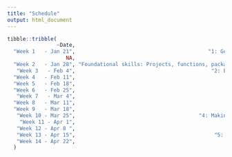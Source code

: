 ```yaml
---
title: "Schedule"
output: html_document
---
```


```r
tibble::tribble(
                ~Date,                                                          ~Unit,                                                                      ~Topic,                                       ~Homework,                            ~Assignment.Due,
  "Week 1   - Jan 21",                                           "1: Getting started",                           "Introductions to each other and to data science",                                           "HW1",                                         NA,
                   NA,                                                             NA,                                                                          NA, "and/or personal learning or development plan ",                                         NA,
  "Week 2   - Jan 28", "Foundational skills: Projects, functions, packages, and data",                                                                       "HW2",                                              NA,                                         NA,
   "Week 3   - Feb 4",                                            "2: Exploring data",                           "Visualization data with the grammar of graphics",                                           "HW3",                                   "Exam 1",
  "Week 4   - Feb 11",                                                             NA, "More visualization with the grammar of graphics (and some data wrangling)",                                           "HW4",              "Privacy Statement (Initial)",
  "Week 5   - Feb 18",                                                             NA,                                              "Wrangling and “tidying” data",                                           "HW5",                                         NA,
  "Week 6   - Feb 25",                                                             NA,                                            "Summarizing data descriptively",                                           "HW6",                                         NA,
   "Week 7   - Mar 4",                                                    "3: Ethics",                                                  "Surveillance and privacy",                                           "HW8",                                   "Exam 2",
  "Week 8   - Mar 11",                                                             NA,                                "Strategic (and not strategic) uses of data",                                           "HW9",              "Privacy Statement (Initial)",
  "Week 9   - Mar 18",                                                             NA,                                                 "Protecting anonymous data",                                          "HW10",                                         NA,
   "Week 10 - Mar 25",                                        "4: Making conclusions",                                                     "Estimating parameters",                                          "HW10",                                   "Exam 3",
    "Week 11 - Apr 1",                                                             NA,                                           "Making inferences about effects",                                          "HW11",                                         NA,
   "Week 12 - Apr 8 ",                                                             NA,                                         "Communicating results effectively",                                          "HW12",                                         NA,
   "Week 13 - Apr 15",                                             "5: Looking ahead",                                     "A buffet of advanced methods (Part 1)",                                          "HW13",            "Final presentation; Portfolio",
   "Week 14 - Apr 22",                                                             NA,                                     "A buffet of advanced methods (Part 2)",                                          "HW14", "Feedback on final presentations; Exam 4 "
  )

```